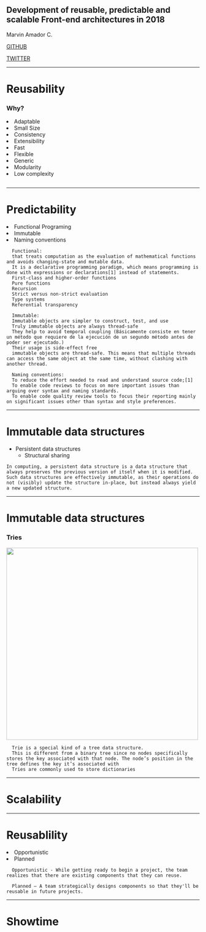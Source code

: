 

## Development of reusable, predictable and scalable Front-end architectures in 2018

Marvin Amador C.

<a href="https://github.com/MarvinAmador7">GITHUB</a>

<a href="https://twitter.com/marv_ac">TWITTER</a>

---

# Reusability
 ### Why?

<Appear>
  <li>Adaptable </li>
  <li>Small Size</li>
  <li>Consistency</li>
  <li>Extensibility</li>
  <li>Fast</li>
  <li>Flexible</li>
  <li>Generic</li>
  <li>Modularity</li>
  <li>Low complexity</li>
</Appear>

```notes

```

---

# Predictability
<Appear>
  <li>Functional Programing </li>
  <li>Immutable </li>
  <li>Naming conventions</li>
</Appear>

```notes
  Functional:
  that treats computation as the evaluation of mathematical functions and avoids changing-state and mutable data.
  It is a declarative programming paradigm, which means programming is done with expressions or declarations[1] instead of statements.
  First-class and higher-order functions
  Pure functions
  Recursion
  Strict versus non-strict evaluation
  Type systems
  Referential transparency

  Immutable:
  Immutable objects are simpler to construct, test, and use
  Truly immutable objects are always thread-safe
  They help to avoid temporal coupling (Básicamente consiste en tener un método que requiere de la ejecución de un segundo método antes de poder ser ejecutado.)
  Their usage is side-effect free
  immutable objects are thread-safe. This means that multiple threads can access the same object at the same time, without clashing with another thread.

  Naming conventions:
  To reduce the effort needed to read and understand source code;[1]
  To enable code reviews to focus on more important issues than arguing over syntax and naming standards.
  To enable code quality review tools to focus their reporting mainly on significant issues other than syntax and style preferences.

```
---
# Immutable data structures
- Persistent data structures
    - Structural sharing

```notes
In computing, a persistent data structure is a data structure that always preserves the previous version of itself when it is modified. Such data structures are effectively immutable, as their operations do not (visibly) update the structure in-place, but instead always yield a new updated structure.
```
---
# Immutable data structures
### Tries
<a href="https://en.wikipedia.org/wiki/Trie">
<img width="500px" src="https://cdn-images-1.medium.com/max/2000/1*0oaidXCwPponpPudyGbvkA.png" />
</a>

```notes
  Trie is a special kind of a tree data structure.
  This is different from a binary tree since no nodes specifically stores the key associated with that node. The node’s position in the tree defines the key it’s associated with
  Tries are commonly used to store dictionaries
```
---

# Scalability
---

# Reusablility
<Appear>
<li>Opportunistic</li>
<li>Planned</li>
</Appear>

```notes
  Opportunistic - While getting ready to begin a project, the team realizes that there are existing components that they can reuse.

  Planned – A team strategically designs components so that they'll be reusable in future projects.
 ```
---
 # Showtime

